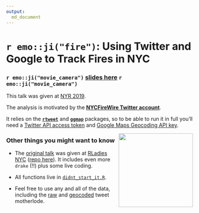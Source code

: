 ```yaml
---
output:
  md_document
---
```


# `r emo::ji("fire")`: Using Twitter and Google to Track Fires in NYC 

### `r emo::ji("movie_camera")` [slides here](https://aedobbyn.github.io/nyr-2019/) `r emo::ji("movie_camera")`

This talk was given at [NYR 2019](https://www.rstats.nyc/).

The analysis is motivated by the [**NYCFireWire Twitter account**](https://twitter.com/NYCFireWire).

It relies on the [**`rtweet`**](https://github.com/mkearney/rtweet) and [**`ggmap`**](https://github.com/dkahle/ggmap) packages, so to be able to run it in full you'll need a [Twitter API access token](https://rtweet.info/articles/auth.html) and [Google Maps Geocoding API key](https://developers.google.com/maps/documentation/geocoding/intro#Geocoding).


<!-- <p align="right"> -->
  <img src="https://media.giphy.com/media/AyXYkGy0LQWhG/giphy.gif" height="200" align="right">
<!-- </p> -->

### Other things you might want to know

* The [original talk](https://aedobbyn.github.io/nyc-fires/index.html) was given at [RLadies NYC](https://www.rladiesnyc.org/) ([repo here](https://github.com/aedobbyn/nyc-fires)). It includes even more `drake` (!!) plus some live coding. 

* All functions live in [`didnt_start_it.R`](https://github.com/aedobbyn/nyr-2019/blob/master/R/didnt_start_it.R).

* Feel free to use any and all of the data, including the [raw](https://github.com/aedobbyn/nyr-2019/blob/master/data/raw/lots_o_fires.csv) and [geocoded](https://github.com/aedobbyn/nyr-2019/tree/master/data/derived/lat_long.csv) tweet motherlode.




